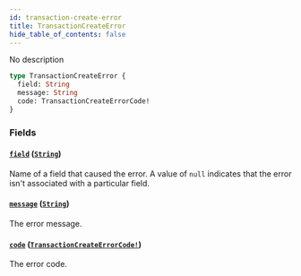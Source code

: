 ```yaml
---
id: transaction-create-error
title: TransactionCreateError
hide_table_of_contents: false
---
```


No description

```graphql
type TransactionCreateError {
  field: String
  message: String
  code: TransactionCreateErrorCode!
}
```

### Fields

#### [`field`](#) ([`String`](../../../developer/api-reference/scalars/string))

Name of a field that caused the error. A value of `null` indicates that the error isn't associated with a particular field.

#### [`message`](#) ([`String`](../../../developer/api-reference/scalars/string))

The error message.

#### [`code`](#) ([`TransactionCreateErrorCode!`](../../../developer/api-reference/enums/transaction-create-error-code))

The error code.
